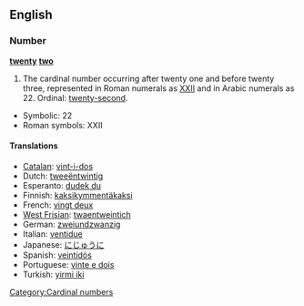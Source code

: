 ==English==

===Number===
'''[[twenty]] [[two]]'''

# The cardinal number occurring after twenty one and before twenty three, represented in Roman numerals as [[XXII]] and in Arabic numerals as 22.  Ordinal: [[twenty-second]].
* Symbolic: 22
* Roman symbols: XXII

====Translations====
*[[Catalan]]: [[vint-i-dos]]
*Dutch: [[tweeëntwintig]] {{f}}
*Esperanto: [[dudek du]]
*Finnish: [[kaksikymmentäkaksi]]
*French: [[vingt deux]] {{m}}
*[[West Frisian]]: [[twaentweintich]]
*German: [[zweiundzwanzig]] {{f}}
*Italian: [[ventidue]]
*Japanese: [[にじゅうに]]
*Spanish: [[veintidós]]
*Portuguese: [[vinte e dois]]
*Turkish: [[yirmi iki]]
[[Category:Cardinal numbers]]